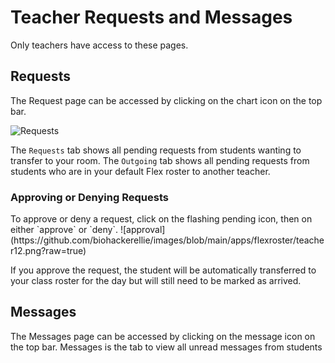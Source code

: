 

# Teacher Requests and Messages

<Callout type='warning'>Only teachers have access to these pages.</Callout>

## Requests

<Callout type='info'>
	<LineChart />
	The Request page can be accessed by clicking on the chart icon on the top bar.
</Callout>

![Requests](https://github.com/biohackerellie/images/blob/main/apps/flexroster/teacherRequest.png?raw=true)

The `Requests` tab shows all pending requests from students wanting to transfer to your room. The `Outgoing` tab shows all pending requests from students who are in your default Flex roster to another teacher.

### Approving or Denying Requests

<Callout type='info'>
	To approve or deny a request, click on the flashing pending icon, then on
	either `approve` or `deny`.
	![approval](https://github.com/biohackerellie/images/blob/main/apps/flexroster/teacher12.png?raw=true)
</Callout>

If you approve the request, the student will be automatically transferred to your class roster for the day but will still need to be marked as arrived.

## Messages

<Callout type='info'>
	<MessageCircle />
	The Messages page can be accessed by clicking on the message icon on the top bar.
</Callout>
Messages is the tab to view all unread messages from students
